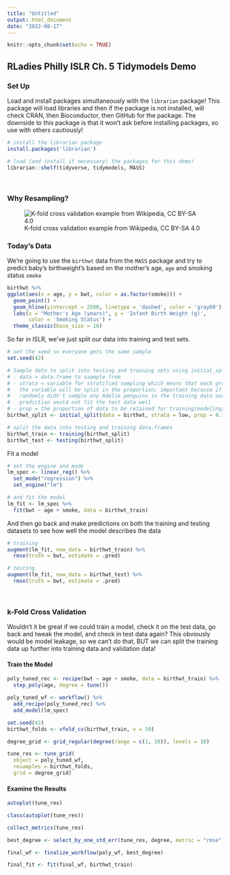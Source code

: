 ```yaml
---
title: "Untitled"
output: html_document
date: "2022-08-17"
---
```


```r
knitr::opts_chunk$set(echo = TRUE)
```

## RLadies Philly ISLR Ch. 5 Tidymodels Demo

### Set Up

Load and install packages simultaneously with the `librarian` package! This package will load libraries and then if the package is not installed, will check CRAN, then Bioconductor, then GitHub for the package. The downside to this package is that it won't ask before installing packages, so use with others cautiously!

```r
# install the librarian package
install.packages('librarian')

# load (and install if necessary) the packages for this demo!
librarian::shelf(tidyverse, tidymodels, MASS)
```

<br>

### Why Resampling?

![K-fold cross validation example from Wikipedia, CC BY-SA 4.0](K-fold_cross_validation_EN.svg)


### Today's Data

We're going to use the `birthwt` data from the `MASS` package and try to predict baby's birthweight's based on the mother's age, `age` and smoking status `smoke`

```r
birthwt %>%
ggplot(aes(x = age, y = bwt, color = as.factor(smoke))) +
  geom_point() +
  geom_hline(yintercept = 2500, linetype = 'dashed', color = 'gray60') +
  labs(x = "Mother's Age (years)", y = 'Infant Birth Weight (g)',
       color = 'Smoking Status') +
  theme_classic(base_size = 16)
```

So far in ISLR, we've just split our data into training and test sets.

```r
# set the seed so everyone gets the same sample
set.seed(42)

# Sample data to split into testing and training sets using initial_split():
# - data = data.frame to saample from 
# - strata = variable for stratified sampling which means that each group w/i 
#   the variable will be split in the proportion; important because if we 
#   randomly didn't sample any Adelie penguins in the training data our 
#   prediction would not fit the test data well
# - prop = the proportion of data to be retained for training/modeling/analysis
birthwt_split <- initial_split(data = birthwt, strata = low, prop = 0.7)

# split the data into testing and training data.frames
birthwt_train <- training(birthwt_split)
birthwt_test <- testing(birthwt_split)
```

Fit a model

```r
# set the engine and mode
lm_spec <- linear_reg() %>%
  set_mode("regression") %>%
  set_engine("lm")

# and fit the model
lm_fit <- lm_spec %>% 
  fit(bwt ~ age + smoke, data = birthwt_train)
```

And then go back and make predictions on both the training and testing datasets to see how well the model describes the data

```r
# training
augment(lm_fit, new_data = birthwt_train) %>%
  rmse(truth = bwt, estimate = .pred)

# testing
augment(lm_fit, new_data = birthwt_test) %>%
  rmse(truth = bwt, estimate = .pred)
```

<br>

### k-Fold Cross Validation

Wouldn't it be great if we could train a model, check it on the test data, go back and tweak the model, and check in test data again? This obviously would be model leakage, so we can't do that, BUT we can split the training data up further into training data and validation data!

#### Train the Model

```r
poly_tuned_rec <- recipe(bwt ~ age + smoke, data = birthwt_train) %>%
  step_poly(age, degree = tune())

poly_tuned_wf <- workflow() %>%
  add_recipe(poly_tuned_rec) %>%
  add_model(lm_spec)
```

```r
set.seed(42)
birthwt_folds <- vfold_cv(birthwt_train, v = 10)
```

```r
degree_grid <- grid_regular(degree(range = c(1, 10)), levels = 10)
```

```r
tune_res <- tune_grid(
  object = poly_tuned_wf, 
  resamples = birthwt_folds, 
  grid = degree_grid)
```

#### Examine the Results

```r
autoplot(tune_res)
```

```r
class(autoplot(tune_res))

collect_metrics(tune_res)
```

```r
best_degree <- select_by_one_std_err(tune_res, degree, metric = "rmse")

final_wf <- finalize_workflow(poly_wf, best_degree)

final_fit <- fit(final_wf, birthwt_train)
```



